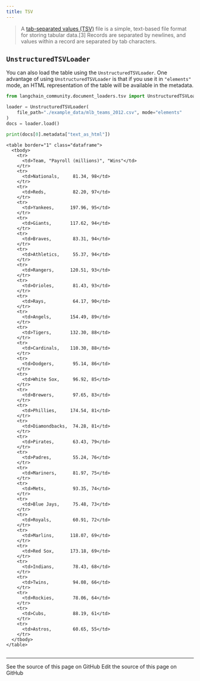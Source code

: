```yaml
---
title: TSV
---
```


>A [tab-separated values (TSV)](https://en.wikipedia.org/wiki/Tab-separated_values) file is a simple, text-based file format for storing tabular data.[3] Records are separated by newlines, and values within a record are separated by tab characters.

## `UnstructuredTSVLoader`

You can also load the table using the `UnstructuredTSVLoader`. One advantage of using `UnstructuredTSVLoader` is that if you use it in `"elements"` mode, an HTML representation of the table will be available in the metadata.

```python
from langchain_community.document_loaders.tsv import UnstructuredTSVLoader

loader = UnstructuredTSVLoader(
    file_path="./example_data/mlb_teams_2012.csv", mode="elements"
)
docs = loader.load()

print(docs[0].metadata["text_as_html"])
```

```output
<table border="1" class="dataframe">
  <tbody>
    <tr>
      <td>Team, "Payroll (millions)", "Wins"</td>
    </tr>
    <tr>
      <td>Nationals,     81.34, 98</td>
    </tr>
    <tr>
      <td>Reds,          82.20, 97</td>
    </tr>
    <tr>
      <td>Yankees,      197.96, 95</td>
    </tr>
    <tr>
      <td>Giants,       117.62, 94</td>
    </tr>
    <tr>
      <td>Braves,        83.31, 94</td>
    </tr>
    <tr>
      <td>Athletics,     55.37, 94</td>
    </tr>
    <tr>
      <td>Rangers,      120.51, 93</td>
    </tr>
    <tr>
      <td>Orioles,       81.43, 93</td>
    </tr>
    <tr>
      <td>Rays,          64.17, 90</td>
    </tr>
    <tr>
      <td>Angels,       154.49, 89</td>
    </tr>
    <tr>
      <td>Tigers,       132.30, 88</td>
    </tr>
    <tr>
      <td>Cardinals,    110.30, 88</td>
    </tr>
    <tr>
      <td>Dodgers,       95.14, 86</td>
    </tr>
    <tr>
      <td>White Sox,     96.92, 85</td>
    </tr>
    <tr>
      <td>Brewers,       97.65, 83</td>
    </tr>
    <tr>
      <td>Phillies,     174.54, 81</td>
    </tr>
    <tr>
      <td>Diamondbacks,  74.28, 81</td>
    </tr>
    <tr>
      <td>Pirates,       63.43, 79</td>
    </tr>
    <tr>
      <td>Padres,        55.24, 76</td>
    </tr>
    <tr>
      <td>Mariners,      81.97, 75</td>
    </tr>
    <tr>
      <td>Mets,          93.35, 74</td>
    </tr>
    <tr>
      <td>Blue Jays,     75.48, 73</td>
    </tr>
    <tr>
      <td>Royals,        60.91, 72</td>
    </tr>
    <tr>
      <td>Marlins,      118.07, 69</td>
    </tr>
    <tr>
      <td>Red Sox,      173.18, 69</td>
    </tr>
    <tr>
      <td>Indians,       78.43, 68</td>
    </tr>
    <tr>
      <td>Twins,         94.08, 66</td>
    </tr>
    <tr>
      <td>Rockies,       78.06, 64</td>
    </tr>
    <tr>
      <td>Cubs,          88.19, 61</td>
    </tr>
    <tr>
      <td>Astros,        60.65, 55</td>
    </tr>
  </tbody>
</table>
```

```python

```

---

<CardGroup cols={2}>
  <Card title="View Source" icon="eye" href="https://github.com/langchain-ai/docs/blob/main/src/oss/python/integrations/document_loaders/tsv.mdx">
    See the source of this page on GitHub
  </Card>
  <Card title="Edit Source" icon="pen-to-square" href="https://github.com/langchain-ai/docs/edit/main/src/oss/python/integrations/document_loaders/tsv.mdx">
    Edit the source of this page on GitHub
  </Card>
</CardGroup>
